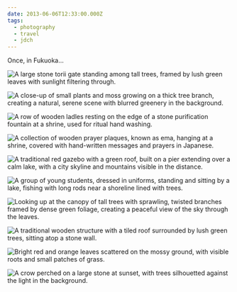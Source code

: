 ```yaml
---
date: 2013-06-06T12:33:00.000Z
tags:
  - photography
  - travel
  - jdch
---
```

Once, in Fukuoka...

![A large stone torii gate standing among tall trees, framed by lush green leaves with sunlight filtering through.](/assets/photos/20130606-IMG_7733.jpg)

![A close-up of small plants and moss growing on a thick tree branch, creating a natural, serene scene with blurred greenery in the background.](/assets/photos/20130606-IMG_7715.jpg)

![A row of wooden ladles resting on the edge of a stone purification fountain at a shrine, used for ritual hand washing.](/assets/photos/20130606-IMG_7727.jpg)

![A collection of wooden prayer plaques, known as ema, hanging at a shrine, covered with hand-written messages and prayers in Japanese.](/assets/photos/20130606-IMG_7719.jpg)

![A traditional red gazebo with a green roof, built on a pier extending over a calm lake, with a city skyline and mountains visible in the distance.](/assets/photos/20130606-IMG_7803.jpg)

![A group of young students, dressed in uniforms, standing and sitting by a lake, fishing with long rods near a shoreline lined with trees.](/assets/photos/20130606-IMG_7828.jpg)

![Looking up at the canopy of tall trees with sprawling, twisted branches framed by dense green foliage, creating a peaceful view of the sky through the leaves.](/assets/photos/20130606-IMG_7848.jpg)

![A traditional wooden structure with a tiled roof surrounded by lush green trees, sitting atop a stone wall.](/assets/photos/20130606-IMG_7880.jpg)

![Bright red and orange leaves scattered on the mossy ground, with visible roots and small patches of grass.](/assets/photos/20130606-IMG_7875.jpg)

![A crow perched on a large stone at sunset, with trees silhouetted against the light in the background.](/assets/photos/20130606-IMG_7882.jpg)
